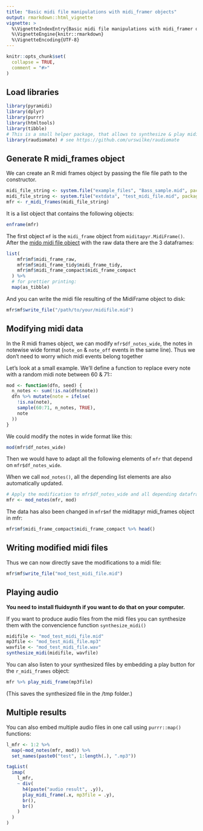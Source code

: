 ```yaml
---
title: "Basic midi file manipulations with midi_framer objects"
output: rmarkdown::html_vignette
vignette: >
  %\VignetteIndexEntry{Basic midi file manipulations with midi_framer objects}
  %\VignetteEngine{knitr::rmarkdown}
  %\VignetteEncoding{UTF-8}
---
```


```r
knitr::opts_chunk$set(
  collapse = TRUE,
  comment = "#>"
)
```

## Load libraries

```r
library(pyramidi)
library(dplyr)
library(purrr)
library(htmltools)
library(tibble)
# This is a small helper package, that allows to synthesize & play midi files:
library(raudiomate) # see https://github.com/urswilke/raudiomate
```

## Generate R midi_frames object

We can create an R midi frames object by passing the file file path to the  
constructor. 

```r
midi_file_string <- system.file("example_files", "Bass_sample.mid", package="tuneR")
midi_file_string <- system.file("extdata", "test_midi_file.mid", package = "pyramidi")
mfr <- r_midi_frames(midi_file_string)
```

It is a list object that contains the following objects:

```r
enframe(mfr)
```

The first object `mf` is the `midi_frame` object from `miditapyr.MidiFrame()`. After the [mido midi file object](https://mido.readthedocs.io/en/latest/midi_files.html) with the raw data there are the 3 dataframes:

```r
list(
    mfr$mf$midi_frame_raw,
    mfr$mf$midi_frame_tidy$midi_frame_tidy,
    mfr$mf$midi_frame_compact$midi_frame_compact
  ) %>% 
  # for prettier printing:
  map(as_tibble)
```

And you can write the midi file resulting of the MidiFrame object to disk:

```r
mfr$mf$write_file("/path/to/your/midifile.mid")
```


## Modifying midi data

In the R midi frames object, we can modify `mfr$df_notes_wide`, the notes in notewise wide format
(`note_on` & `note_off` events in the same line). Thus we don't need to worry which 
midi events belong together

Let's look at a small example. We'll define a function to replace every 
note with a random midi note between 60 & 71::

```r
mod <- function(dfn, seed) {
  n_notes <- sum(!is.na(dfn$note))
  dfn %>% mutate(note = ifelse(
    !is.na(note),
    sample(60:71, n_notes, TRUE),
    note
  ))
}
```

We could modify the notes in wide format like this:

```r
mod(mfr$df_notes_wide)
```

Then we would have to adapt all the following elements of `mfr` that depend on `mfr$df_notes_wide`.

When we call `mod_notes()`, all the depending list elements are also automatically updated.

```r
# Apply the modification to mfr$df_notes_wide and all depending dataframes:
mfr <- mod_notes(mfr, mod)
```

The data has also been changed in `mfr$mf` the miditapyr midi_frames object in mfr:

```r
mfr$mf$midi_frame_compact$midi_frame_compact %>% head()
```


## Writing modified midi files

Thus we can now directly save the modifications to a midi file:

```r
mfr$mf$write_file("mod_test_midi_file.mid")
```


## Playing audio

**You need to install fluidsynth if you want to do that on your computer.**

If you want to produce audio files from the midi files you can synthesize them
with the convencience function `synthesize_midi()`

```r
midifile <- "mod_test_midi_file.mid"
mp3file <- "mod_test_midi_file.mp3"
wavfile <- "mod_test_midi_file.wav"
synthesize_midi(midifile, wavfile)
```

You can also listen to your synthesized files by embedding a play button for the 
`r_midi_frames` object:

```r
mfr %>% play_midi_frame(mp3file)
```

(This saves the synthesized file in the /tmp folder.)

## Multiple results

You can also embed multiple audio files in one call using `purrr::map()` functions:

```r
l_mfr <- 1:2 %>%
  map(~mod_notes(mfr, mod)) %>% 
  set_names(paste0("test", 1:length(.), ".mp3"))
```



```r
tagList(
  imap(
    l_mfr, 
    ~ div(
      h4(paste("audio result", .y)),
      play_midi_frame(.x, mp3file = .y),
      br(), 
      br()
    )
  )
)
```

